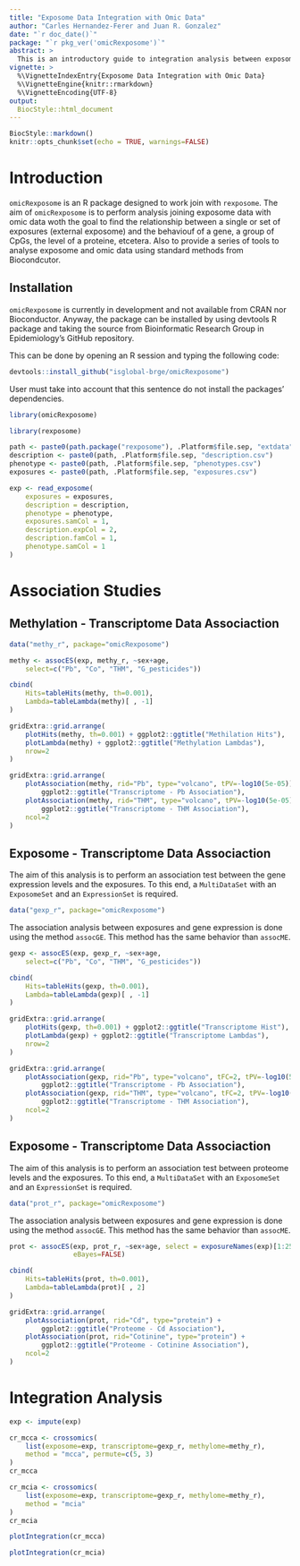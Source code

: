 ```yaml
---
title: "Exposome Data Integration with Omic Data"
author: "Carles Hernandez-Ferer and Juan R. Gonzalez"
date: "`r doc_date()`"
package: "`r pkg_ver('omicRexposome')`"
abstract: >
  This is an introductory guide to integration analysis between exposome and omics data with R package omicRexposome. The document ilustrates two types of analysis: 1) Association analysis, that are performed between exposome and a single omic data-set; and 2) Integration analysis where multiple data-sets, including exposome data, are analysed at the same time.
vignette: >
  %\VignetteIndexEntry{Exposome Data Integration with Omic Data}
  %\VignetteEngine{knitr::rmarkdown}
  %\VignetteEncoding{UTF-8}
output: 
  BiocStyle::html_document
---
```


```r
BiocStyle::markdown()
knitr::opts_chunk$set(echo = TRUE, warnings=FALSE)
```

# Introduction

`omicRexposome` is an R package designed to work join with `rexposome`. The aim of `omicRexposome` is to perform analysis joining exposome data with omic data woth the goal to find the relationship between a single or set of exposures (external exposome) and the behaviouf of a gene, a group of CpGs, the level of a proteine, etcetera. Also to provide a series of tools to analyse exposome and omic data using standard methods from Biocondcutor.

## Installation

`omicRexposome` is currently in development and not available from CRAN nor Bioconductor. Anyway, the package can be installed by using devtools R package and taking the source from Bioinformatic Research Group in Epidemiology’s GitHub repository.

This can be done by opening an R session and typing the following code:

```r
devtools::install_github("isglobal-brge/omicRexposome")
```

User must take into account that this sentence do not install the packages' dependencies.


```r
library(omicRexposome)
```

```r
library(rexposome)

path <- paste0(path.package("rexposome"), .Platform$file.sep, "extdata")
description <- paste0(path, .Platform$file.sep, "description.csv")
phenotype <- paste0(path, .Platform$file.sep, "phenotypes.csv")
exposures <- paste0(path, .Platform$file.sep, "exposures.csv")

exp <- read_exposome(
    exposures = exposures, 
    description = description, 
    phenotype = phenotype,
    exposures.samCol = 1, 
    description.expCol = 2, 
    description.famCol = 1, 
    phenotype.samCol = 1
)
```

# Association Studies

## Methylation - Transcriptome Data Associaction

```r
data("methy_r", package="omicRexposome")
```

```r
methy <- assocES(exp, methy_r, ~sex+age, 
    select=c("Pb", "Co", "THM", "G_pesticides"))
```

```r
cbind(
    Hits=tableHits(methy, th=0.001),
    Lambda=tableLambda(methy)[ , -1]
)
```

```r
gridExtra::grid.arrange(
    plotHits(methy, th=0.001) + ggplot2::ggtitle("Methilation Hits"),
    plotLambda(methy) + ggplot2::ggtitle("Methylation Lambdas"),
    nrow=2
)
```

```r
gridExtra::grid.arrange(
    plotAssociation(methy, rid="Pb", type="volcano", tPV=-log10(5e-05)) + 
        ggplot2::ggtitle("Transcriptome - Pb Association"),
    plotAssociation(methy, rid="THM", type="volcano", tPV=-log10(5e-05)) + 
        ggplot2::ggtitle("Transcriptome - THM Association"),
    ncol=2
)
```

## Exposome - Transcriptome Data Associaction

The aim of this analysis is to perform an association test between the gene expression levels and the exposures. To this end, a `MultiDataSet` with an `ExposomeSet` and an `ExpressionSet` is required.

```r
data("gexp_r", package="omicRexposome")
```

The association analysis between exposures and gene expression is done using the method `assocGE`. This method has the same behavior than `assocME`.

```r
gexp <- assocES(exp, gexp_r, ~sex+age, 
    select=c("Pb", "Co", "THM", "G_pesticides"))
```

```r
cbind(
    Hits=tableHits(gexp, th=0.001),
    Lambda=tableLambda(gexp)[ , -1]
)
```

```r
gridExtra::grid.arrange(
    plotHits(gexp, th=0.001) + ggplot2::ggtitle("Transcriptome Hist"),
    plotLambda(gexp) + ggplot2::ggtitle("Transcriptome Lambdas"),
    nrow=2
)
```

```r
gridExtra::grid.arrange(
    plotAssociation(gexp, rid="Pb", type="volcano", tFC=2, tPV=-log10(5e-05)) + 
        ggplot2::ggtitle("Transcriptome - Pb Association"),
    plotAssociation(gexp, rid="THM", type="volcano", tFC=2, tPV=-log10(5e-05)) + 
        ggplot2::ggtitle("Transcriptome - THM Association"),
    ncol=2
)
```

## Exposome - Transcriptome Data Associaction

The aim of this analysis is to perform an association test between proteome levels and the exposures. To this end, a `MultiDataSet` with an `ExposomeSet` and an `ExpressionSet` is required.

```r
data("prot_r", package="omicRexposome")
```

The association analysis between exposures and gene expression is done using the method `assocGE`. This method has the same behavior than `assocME`.

```r
prot <- assocES(exp, prot_r, ~sex+age, select = exposureNames(exp)[1:25],
                eBayes=FALSE)
```

```r
cbind(
    Hits=tableHits(prot, th=0.001),
    Lambda=tableLambda(prot)[ , 2]
)
```

```r
gridExtra::grid.arrange(
    plotAssociation(prot, rid="Cd", type="protein") + 
        ggplot2::ggtitle("Proteome - Cd Association"),
    plotAssociation(prot, rid="Cotinine", type="protein") + 
        ggplot2::ggtitle("Proteome - Cotinine Association"),
    ncol=2
)
```

# Integration Analysis

```r
exp <- impute(exp)
```

```r
cr_mcca <- crossomics(
    list(exposome=exp, transcriptome=gexp_r, methylome=methy_r), 
    method = "mcca", permute=c(5, 3)
)
cr_mcca
```

```r
cr_mcia <- crossomics(
    list(exposome=exp, transcriptome=gexp_r, methylome=methy_r), 
    method = "mcia"
)
cr_mcia
```

```r
plotIntegration(cr_mcca)
```

```r
plotIntegration(cr_mcia)
```

